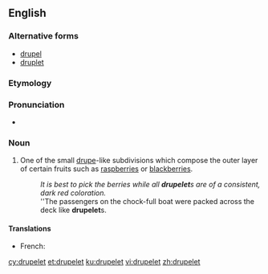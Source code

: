 ==English==

===Alternative forms===
* [[drupel]]
* [[druplet]]

===Etymology===
{{suffix|drupe|let|lang=en}}

===Pronunciation===
* {{IPA|/ˈdɹup.lɪt/|/ˈdɹu.plɪt/|lang=en}}

===Noun===
{{en-noun}}

# One of the small [[drupe]]-like subdivisions which compose the outer layer of certain fruits such as [[raspberry|raspberries]] or [[blackberry|blackberries]].
#: ''It is best to pick the berries while all '''drupelet'''s are of a consistent, dark red coloration.''
#: ''The passengers on the chock-full boat were packed across the deck like '''drupelet'''s.

====Translations====
{{trans-top|small drupe-like subdivision}}
* French: {{t+|fr|drupéole|f}}
{{trans-mid}}
{{trans-bottom}}

[[cy:drupelet]]
[[et:drupelet]]
[[ku:drupelet]]
[[vi:drupelet]]
[[zh:drupelet]]